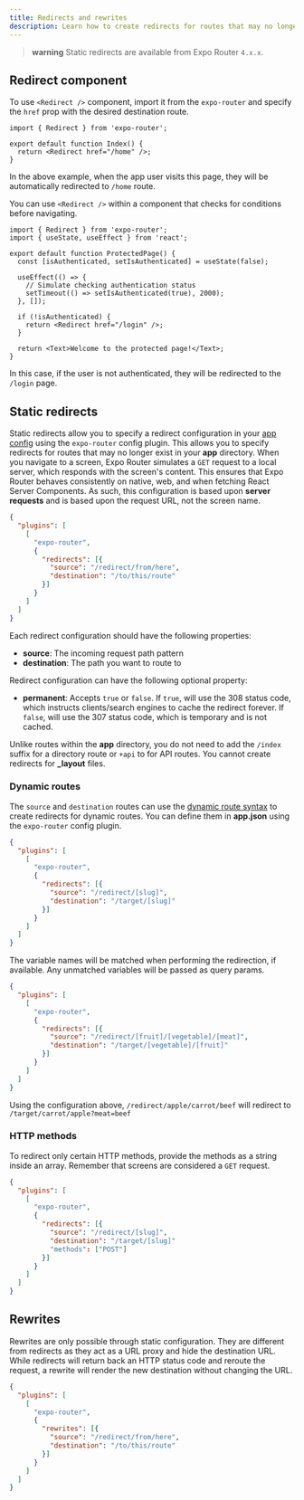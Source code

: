 ```yaml
---
title: Redirects and rewrites
description: Learn how to create redirects for routes that may no longer exist.
---
```


> **warning** Static redirects are available from Expo Router `4.x.x`.

## Redirect component

To use `<Redirect />` component, import it from the `expo-router` and specify the `href` prop with the desired destination route.

```tsx
import { Redirect } from 'expo-router';

export default function Index() {
  return <Redirect href="/home" />;
}
```

In the above example, when the app user visits this page, they will be automatically redirected to `/home` route.

You can use `<Redirect />` within a component that checks for conditions before navigating.

```tsx
import { Redirect } from 'expo-router';
import { useState, useEffect } from 'react';

export default function ProtectedPage() {
  const [isAuthenticated, setIsAuthenticated] = useState(false);

  useEffect(() => {
    // Simulate checking authentication status
    setTimeout(() => setIsAuthenticated(true), 2000);
  }, []);

  if (!isAuthenticated) {
    return <Redirect href="/login" />;
  }

  return <Text>Welcome to the protected page!</Text>;
}
```

In this case, if the user is not authenticated, they will be redirected to the `/login` page.

## Static redirects

Static redirects allow you to specify a redirect configuration in your [app config](/workflow/configuration/) using the `expo-router` config plugin. This allows you to specify redirects for routes that may no longer exist in your **app** directory. When you navigate to a screen, Expo Router simulates a `GET` request to a local server, which responds with the screen's content. This ensures that Expo Router behaves consistently on native, web, and when fetching React Server Components. As such, this configuration is based upon **server requests** and is based upon the request URL, not the screen name.

```json app.json
{
  "plugins": [
    [
      "expo-router",
      {
        "redirects": [{
          "source": "/redirect/from/here",
          "destination": "/to/this/route"
        }]
      }
    ]
  ]
}
```

Each redirect configuration should have the following properties:

- **source**: The incoming request path pattern
- **destination**: The path you want to route to

Redirect configuration can have the following optional property:

- **permanent**: Accepts `true` or `false`. If `true`, will use the 308 status code, which instructs clients/search engines to cache the redirect forever. If `false`, will use the 307 status code, which is temporary and is not cached.

Unlike routes within the **app** directory, you do not need to add the `/index` suffix for a directory route or `+api` to for API routes. You cannot create redirects for **\_layout** files.

### Dynamic routes

The `source` and `destination` routes can use the [dynamic route syntax](/develop/dynamic-routes/) to create redirects for dynamic routes. You can define them in **app.json** using the `expo-router` config plugin.

```json app.json
{
  "plugins": [
    [
      "expo-router",
      {
        "redirects": [{
          "source": "/redirect/[slug]",
          "destination": "/target/[slug]"
        }]
      }
    ]
  ]
}
```

The variable names will be matched when performing the redirection, if available. Any unmatched variables will be passed as query params.

```json app.json
{
  "plugins": [
    [
      "expo-router",
      {
        "redirects": [{
          "source": "/redirect/[fruit]/[vegetable]/[meat]",
          "destination": "/target/[vegetable]/[fruit]"
        }]
      }
    ]
  ]
}
```

Using the configuration above, `/redirect/apple/carrot/beef` will redirect to `/target/carrot/apple?meat=beef`

### HTTP methods

To redirect only certain HTTP methods, provide the methods as a string inside an array. Remember that screens are considered a `GET` request.

```json app.json
{
  "plugins": [
    [
      "expo-router",
      {
        "redirects": [{
          "source": "/redirect/[slug]",
          "destination": "/target/[slug]"
          "methods": ["POST"]
        }]
      }
    ]
  ]
}
```

## Rewrites

Rewrites are only possible through static configuration. They are different from redirects as they act as a URL proxy and hide the destination URL. While redirects will return back an HTTP status code and reroute the request, a rewrite will render the new destination without changing the URL.

```json app.json
{
  "plugins": [
    [
      "expo-router",
      {
        "rewrites": [{
          "source": "/redirect/from/here",
          "destination": "/to/this/route"
        }]
      }
    ]
  ]
}
```
